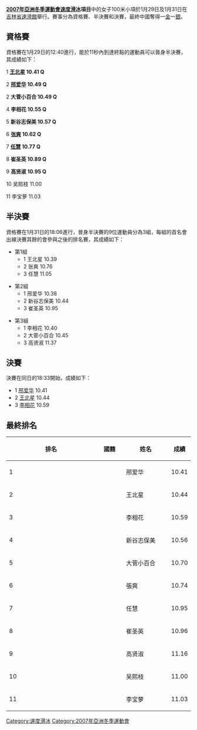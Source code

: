 '''[[2007年亞洲冬季運動會|2007年亞洲冬季運動會]][[2007年冬季亞洲運動會速度滑冰比賽|速度滑冰]]項目'''中的女子100米小項於1月29日及1月31日在[[吉林省速滑館|吉林省速滑館]]舉行。賽事分為資格賽、半決賽和決賽，最終中國奪得一[[金牌|金]]一[[銀牌|銀]]。

== 資格賽 ==
資格賽在1月29日的12:40進行，能於11秒內到達終點的運動員可以晉身半決賽，其成績如下：

1 '''[[王北星|王北星]] {{CHN}} 10.41  Q'''  
                             
2 '''[[邢爱华|邢爱华]] {{CHN}} 10.49  Q'''   
                             
2 '''大菅小百合 {{JPN}} 10.49  Q'''   
                             
4 '''李相花 {{KOR}} 10.55  Q'''   
                             
5 '''新谷志保美 {{JPN}} 10.57  Q'''   
                             
6 '''[[张爽|张爽]] {{CHN}} 10.62  Q'''  
                             
7 '''[[任慧|任慧]] {{CHN}} 10.77  Q'''   
                             
8 '''崔圣英 {{KOR}} 10.89  Q'''  
                             
9 '''高贤淑 {{PRK}} 10.95  Q'''   
                             
10 吴熙枝 {{KOR}} 11.00      
                             
11 李宝萝 {{KOR}} 11.03

== 半決賽 ==
資格賽在1月31日的18:06進行，晉身半決賽的9位運動員分為3組，每組的首名會出線決賽其餘的會參與之後的排名賽，其成績如下：

*第1組
**1 王北星 {{CHN}} 10.39  
**2 张爽 {{CHN}} 10.76  
**3 任慧 {{CHN}} 11.05  

*第2組                          
**1 邢爱华 {{CHN}} 10.38  
**2 新谷志保美 {{JPN}} 10.44  
**3 崔圣英 {{KOR}}  10.95 

*第3組 
**1 李相花 {{KOR}} 10.40  
**2 大菅小百合 {{JPN}} 10.45  
**3 高贤淑 {{PRK}} 11.37  
                         
== 決賽 ==
決賽在同日的18:33開始，成績如下：
*1 [[邢爱华|邢爱华]] {{CHN}} 10.41   
*2 [[王北星|王北星]] {{CHN}} 10.44   
*3 [[李相花|李相花]] {{KOR}} 10.59 

== 最終排名 ==
{| class=wikitable style="text-align:center" width=550
|-
! width=5%|'''排名'''
! width=15%|'''國籍'''
! width=25%|'''姓名'''
! width=15%|'''成績'''
|- bgcolor="gold"
| align="left"|1|| {{CHN}} || 邢爱华 || 10.41 
|- bgcolor="silver"
| align="left"|2|| {{CHN}} || 王北星 || 10.44  
|-bgcolor="CC9966"
| align="left"|3|| {{KOR}} || 李相花 || 10.59
|-
| align="left"|4||{{JPN}}|| 新谷志保美 || 10.56
|-
| align="left"|5||{{JPN}}||大菅小百合|| 10.70
|-
| align="left"|6||{{CHN}}|| 張爽 || 10.74
|-
| align="left"|7||{{CHN}}|| 任慧 || 10.95
|-
| align="left"|8||{{KOR}}||崔圣英|| 10.96
|-
| align="left"|9||{{PRK}}||高贤淑|| 11.16
|-
| align="left"|10||{{KOR}}|| 吴熙枝 || 11.00
|-
| align="left"|11||{{KOR}}|| 李宝萝 || 11.03
|}

[[Category:速度滑冰|Category:速度滑冰]]
[[Category:2007年亞洲冬季運動會|Category:2007年亞洲冬季運動會]]